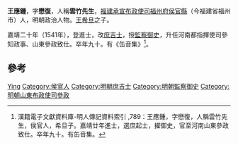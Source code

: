 '''王應鍾'''，字'''懋復'''，人稱'''雲竹先生'''，[[福建承宣布政使司|福建承宣布政使司]][[福州府|福州府]][[侯官縣|侯官縣]]（今福建省福州市）人，明朝政治人物。[[王希旦|王希旦]]之子。

嘉靖二十年（1541年），登進士，改[[庶吉士|庶吉士]]，授[[監察御史|監察御史]]，升任河南都指揮使司參知政事、山東參政致仕。卒年九十。有《缶音集》<ref>漢籍電子文獻資料庫-明人傳記資料索引 ,789：王應鍾，字懋復，人稱雲竹先生，侯官人，希旦子。嘉靖廿年進士，選庶起士，擢御史，官至河南山東參政致仕。卒年九十。有缶音集。</ref>。

==參考==
{{reflist}}

{{嘉靖二十年辛丑科殿試金榜}}

{{Authority control}}
{{DEFAULTSORT:Wang王}}
[[Category:王姓|Ying]]
[[Category:侯官人|Category:侯官人]]
[[Category:明朝庶吉士|Category:明朝庶吉士]]
[[Category:明朝監察御史|Category:明朝監察御史]]
[[Category:明朝山東布政使司參政|Category:明朝山東布政使司參政]]



{{明朝人物小作品}}